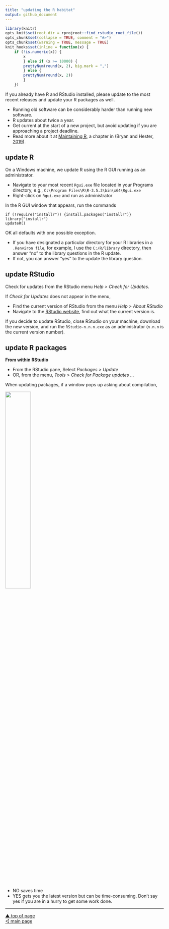 ```yaml
---
title: "updating the R habitat"
output: github_document
---
```


```r
library(knitr)
opts_knit$set(root.dir = rprojroot::find_rstudio_root_file())
opts_chunk$set(collapse = TRUE, comment = "#>")
opts_chunk$set(warning = TRUE, message = TRUE) 
knit_hooks$set(inline = function(x) {
	if (!is.numeric(x)) { 
		x 
		} else if (x >= 10000) { 
		prettyNum(round(x, 2), big.mark = ",")
		} else {
		prettyNum(round(x, 2))
		}
	})
```

If you already have R and RStudio installed, please update to the most recent releases and update your R packages as well.


- Running old software can be considerably harder than running new software.
- R updates about twice a year.
- Get current at the start of a new project, but avoid updating if you are approaching a project deadline.
- Read more about it at [Maintaining R](https://whattheyforgot.org/maintaining-r.html), a chapter in (Bryan and Hester, [2019](#ref-Bryan+Hester:2019)).




## update R

On a Windows machine, we update R using the R GUI running as an administrator.

- Navigate to your most recent `Rgui.exe` file located in your Programs directory, e.g., `C:\Program Files\R\R-3.5.3\bin\x64\Rgui.exe`  
- Right-click on `Rgui.exe` and run as administrator

In the R GUI window that appears, run the commands
    
    if (!require("installr")) {install.packages("installr")}
    library("installr")
    updateR()

OK all defaults with one possible exception. 

- If you have designated a particular directory for your R libraries in a `.Renviron file`, for example, I use the `C:/R/library` directory, then answer "no" to the library questions in the R update.
- If not, you can answer "yes" to the update the library question. 




## update RStudio

Check for updates from the RStudio menu *Help \> Check for Updates*.

If *Check for Updates* does not appear in the menu,

  - Find the current version of RStudio from the menu *Help \> About
    RStudio*  
  - Navigate to the [RStudio
    website](https://www.rstudio.com/products/rstudio/#Desktop), find
    out what the current version is.

If you decide to update RStudio, close RStudio on your machine, download
the new version, and run the `RStudio-n.n.n.exe` as an administrator
(`n.n.n` is the current version number).

## update R packages

**From within RStudio**

  - From the RStudio pane, Select *Packages \> Update*
  - OR, from the menu, *Tools \> Check for Package updates …*

When updating packages, if a window pops up asking about compilation,

<img src="../resources/cm904-01.png" width="40%" />

  - NO saves time
  - YES gets you the latest version but can be time-consuming. Don’t say
    yes if you are in a hurry to get some work done.




***
<a href="#top">&#9650; top of page</a>    
[&#9665; main page](../README.md)


